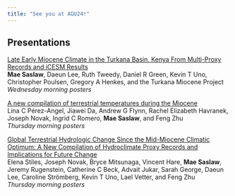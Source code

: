 ```yaml
---
title: "See you at AGU24!"
---
```


## Presentations

[Late Early Miocene Climate in the Turkana Basin, Kenya From Multi-Proxy Records and iCESM Results](https://agu.confex.com/agu/agu24/meetingapp.cgi/Paper/1549769)\
**Mae Saslaw**, Daeun Lee, Ruth Tweedy, Daniel R Green, Kevin T Uno, Christopher Poulsen, Gregory A Henkes, and the Turkana Miocene Project\
_Wednesday morning posters_

[A new compilation of terrestrial temperatures during the Miocene](https://agu.confex.com/agu/agu24/meetingapp.cgi/Paper/1642372)\
Lina C Pérez-Angel, Jiawei Da, Andrew G Flynn, Rachel Elizabeth Havranek, Joseph Novak, Ingrid C Romero, **Mae Saslaw**, and Feng Zhu\
_Thursday morning posters_

[Global Terrestrial Hydrologic Change Since the Mid-Miocene Climatic Optimum: A New Compilation of Hydroclimate Proxy Records and Implications for Future Change](https://agu.confex.com/agu/agu24/meetingapp.cgi/Paper/1643128)\
Elena Stiles, Joseph Novak, Bryce Mitsunaga, Vincent Hare, **Mae Saslaw**, Jeremy Rugenstein, Catherine C Beck, Advait Jukar, Sarah George, Daeun Lee, Caroline Strömberg, Kevin T Uno, Lael Vetter, and Feng Zhu\
_Thursday morning posters_

